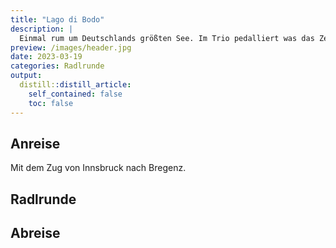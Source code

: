```yaml
---
title: "Lago di Bodo"
description: |
  Einmal rum um Deutschlands größten See. Im Trio pedalliert was das Zeug hält. Abschließen bleibt noch die Frage: Wisst ihr eigentlich, wie langsam das war?
preview: /images/header.jpg
date: 2023-03-19
categories: Radlrunde
output:
  distill::distill_article:
    self_contained: false
    toc: false
---
```



## Anreise
Mit dem Zug von Innsbruck nach Bregenz.

## Radlrunde
<div class="strava-embed-placeholder" data-embed-type="activity" data-embed-id="8736921752"></div><script src="https://strava-embeds.com/embed.js"></script>


## Abreise
<div class="strava-embed-placeholder" data-embed-type="activity" data-embed-id="8741302364"></div><script src="https://strava-embeds.com/embed.js"></script>

